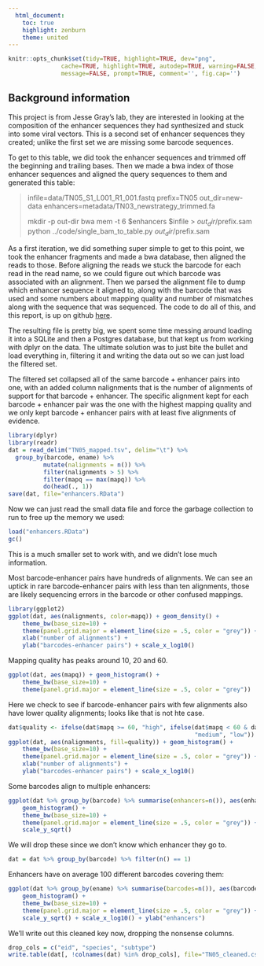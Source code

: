 ```yaml
---
  html_document:
    toc: true
    highlight: zenburn
    theme: united
---
```


```r
knitr::opts_chunk$set(tidy=TRUE, highlight=TRUE, dev="png",
               cache=TRUE, highlight=TRUE, autodep=TRUE, warning=FALSE, error=FALSE,
               message=FALSE, prompt=TRUE, comment='', fig.cap='')
```

## Background information
This project is from Jesse Gray's lab, they are interested in looking at the
composition of the enhancer sequences they had synthesized and stuck into some
viral vectors. This is a second set of enhancer sequences they created;
unlike the first set we are missing some barcode sequences.

To get to this table, we did took the enhancer sequences and trimmed off
the beginning and trailing bases. Then we made a bwa index of those
enhancer sequences and aligned the query sequences to them and generated this
table:

> infile=data/TN05_S1_L001_R1_001.fastq
> prefix=TN05
> out_dir=new-data
> enhancers=metadata/TN03_newstrategy_trimmed.fa
>
> mkdir -p out-dir
> bwa mem -t 6 $enhancers $infile > $out_dir/$prefix.sam
> python ../code/single_bam_to_table.py $out_dir/$prefix.sam

As a first iteration, we did something super simple to get to this
point, we took the enhancer fragments and made a bwa database, then
aligned the reads to those. Before aligning the reads we stuck the
barcode for each read in the read name, so we could figure out which
barcode was associated with an alignment. Then we parsed the alignment
file to dump which enhancer sequence it aligned to, along with the
barcode that was used and some numbers about mapping quality and
number of mismatches along with the sequence that was sequenced. The code to do all of this,
and this report, is up on github [here](https://github.com/hbc/gray-enhancers).

The resulting file is pretty big, we spent some time messing around loading it
 into a SQLite and then a Postgres database, but that kept us from working with
dplyr on the data. The ultimate solution was to just bite the bullet and load
everything in, filtering it and writing the data out so we can just load
the filtered set.

The filtered set collapsed all of the same barcode + enhancer pairs into one,
with an added column nalignments that is the number of alignments of support
for that barcode + enhancer. The specific alignment kept for each barcode +
enhancer pair was the one with the highest mapping quality and we only kept
barcode + enhancer pairs with at least five alignments of evidence.

```r
library(dplyr)
library(readr)
dat = read_delim("TN05_mapped.tsv", delim="\t") %>%
  group_by(barcode, ename) %>%
          mutate(nalignments = n()) %>%
          filter(nalignments > 5) %>%
          filter(mapq == max(mapq)) %>%
          do(head(., 1))
save(dat, file="enhancers.RData")
```

Now we can just read the small data file and force the garbage collection to
run to free up the memory we used:

```r
load("enhancers.RData")
gc()
```

This is a much smaller set to work with, and we didn't lose much information.

Most barcode-enhancer pairs have hundreds of alignments. We can see an uptick
in rare barcode-enhancer pairs with less than ten alignments, those are likely
sequencing errors in the barcode or other confused mappings.

```r
library(ggplot2)
ggplot(dat, aes(nalignments, color=mapq)) + geom_density() +
    theme_bw(base_size=10) +
    theme(panel.grid.major = element_line(size = .5, color = "grey")) +
    xlab("number of alignments") +
    ylab("barcodes-enhancer pairs") + scale_x_log10()
```

Mapping quality has peaks around 10, 20 and 60.

```r
ggplot(dat, aes(mapq)) + geom_histogram() +
    theme_bw(base_size=10) +
    theme(panel.grid.major = element_line(size = .5, color = "grey"))
```

Here we check to see if barcode-enhancer pairs with few alignments also have lower
quality alignments; looks like that is not hte case.

```r
dat$quality <- ifelse(dat$mapq >= 60, "high", ifelse(dat$mapq < 60 & dat$mapq >= 20,
                                                     "medium", "low"))
ggplot(dat, aes(nalignments, fill=quality)) + geom_histogram() +
    theme_bw(base_size=10) +
    theme(panel.grid.major = element_line(size = .5, color = "grey")) +
    xlab("number of alignments") +
    ylab("barcodes-enhancer pairs") + scale_x_log10()
```

Some barcodes align to multiple enhancers:

```r
ggplot(dat %>% group_by(barcode) %>% summarise(enhancers=n()), aes(enhancers)) +
    geom_histogram() +
    theme_bw(base_size=10) +
    theme(panel.grid.major = element_line(size = .5, color = "grey")) +
    scale_y_sqrt()
```

We will drop these since we don't know which enhancer they go to.

```r
dat = dat %>% group_by(barcode) %>% filter(n() == 1)
```

Enhancers have on average 100 different barcodes covering them:

```r
ggplot(dat %>% group_by(ename) %>% summarise(barcodes=n()), aes(barcodes)) +
    geom_histogram() +
    theme_bw(base_size=10) +
    theme(panel.grid.major = element_line(size = .5, color = "grey")) +
    scale_y_sqrt() + scale_x_log10() + ylab("enhancers")
```

We'll write out this cleaned key now, dropping the nonsense columns.

```r
drop_cols = c("eid", "species", "subtype")
write.table(dat[, !colnames(dat) %in% drop_cols], file="TN05_cleaned.csv", sep=",", quote=FALSE, col.names=TRUE, row.names=FALSE)
```
